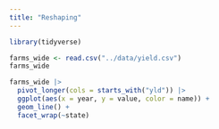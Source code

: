 ```yaml
---
title: "Reshaping"
---
```


```r
library(tidyverse)
```


```r
farms_wide <- read.csv("../data/yield.csv")
farms_wide
```

```r
farms_wide |> 
  pivot_longer(cols = starts_with("yld")) |> 
  ggplot(aes(x = year, y = value, color = name)) +
  geom_line() +
  facet_wrap(~state)
```

